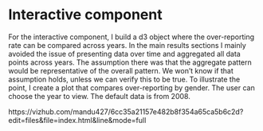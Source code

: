 # Interactive component

For the interactive component, I build a d3 object where the over-reporting rate can be compared across years. In the main results sections I mainly avoided the issue of presenting data over time and aggregated all data points across years. The assumption there was that the aggregate pattern would be representative of the overall pattern. We won't know if that assumption holds, unless we can verify this to be true. To illustrate the point, I create a plot that compares over-reporting by gender. The user can choose the year to view. The default data is from 2008.

https://vizhub.com/mandu427/6cc35a21157e482b8f354a65ca5b6c2d?edit=files&file=index.html&line&mode=full